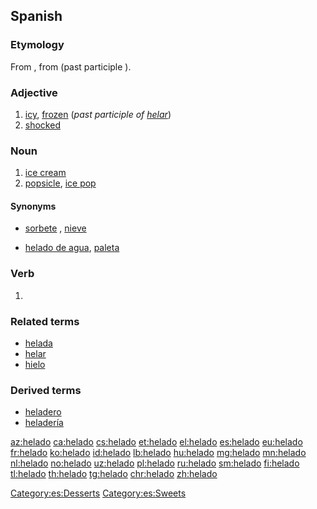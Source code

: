 ==Spanish==

===Etymology===
From {{term|helar}}, from {{etyl|la|es}} {{term|gelare|lang=la}} (past participle {{m|la|gelātus}}).

===Adjective===
{{es-adj|f=helada}}

# [[icy]], [[frozen]] (''past participle of [[helar]]'')
# [[shocked]]

===Noun===
{{es-noun|m}}

# [[ice cream]]
# [[popsicle]], [[ice pop]]

====Synonyms====
* {{sense|ice cream}} [[sorbete]] {{qualifier|El Salvador}}, [[nieve]] {{qualifier|Mexico}}
* {{sense|popsicle}} [[helado de agua]], [[paleta]]

===Verb===
{{es-past participle|helad}}
 
# {{es-verb form of|ending=ar|mood=participle|helar}}

===Related terms===
* [[helada]]
* [[helar]]
* [[hielo]]

===Derived terms===
* [[heladero]]
* [[heladería]]

[[Category:es:Desserts]]
[[Category:es:Sweets]]

[[az:helado]]
[[ca:helado]]
[[cs:helado]]
[[et:helado]]
[[el:helado]]
[[es:helado]]
[[eu:helado]]
[[fr:helado]]
[[ko:helado]]
[[id:helado]]
[[lb:helado]]
[[hu:helado]]
[[mg:helado]]
[[mn:helado]]
[[nl:helado]]
[[no:helado]]
[[uz:helado]]
[[pl:helado]]
[[ru:helado]]
[[sm:helado]]
[[fi:helado]]
[[tl:helado]]
[[th:helado]]
[[tg:helado]]
[[chr:helado]]
[[zh:helado]]